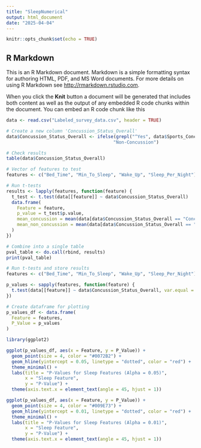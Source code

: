 ---
title: "SleepNumerical"
output: html_document
date: "2025-04-04"
---

```{r setup, include=FALSE}
knitr::opts_chunk$set(echo = TRUE)
```

## R Markdown

This is an R Markdown document. Markdown is a simple formatting syntax for authoring HTML, PDF, and MS Word documents. For more details on using R Markdown see <http://rmarkdown.rstudio.com>.

When you click the **Knit** button a document will be generated that includes both content as well as the output of any embedded R code chunks within the document. You can embed an R code chunk like this

```{r}
data <- read.csv("Labeled_survey_data.csv", header = TRUE)
```

```{r}
# Create a new column 'Concussion_Status_Overall'
data$Concussion_Status_Overall <- ifelse(grepl("^Yes", data$Sports_Concussion_Status) |  grepl("^Yes", data$Non_Sports_Concussion_Status),            "Concussion", 
                                        "Non-Concussion")

# Check results
table(data$Concussion_Status_Overall)
```

```{r}
# Vector of features to test
features <- c("Bed_Time", "Min_To_Sleep", "Wake_Up", "Sleep_Per_Night")

# Run t-tests
results <- lapply(features, function(feature) {
  t_test <- t.test(data[[feature]] ~ data$Concussion_Status_Overall)
  data.frame(
    Feature = feature,
    p_value = t_test$p.value,
    mean_concussion = mean(data[data$Concussion_Status_Overall == "Concussion", feature], na.rm = TRUE),
    mean_non_concussion = mean(data[data$Concussion_Status_Overall == "Non-Concussion", feature], na.rm = TRUE)
  )
})

# Combine into a single table
pval_table <- do.call(rbind, results)
print(pval_table)

```

```{r}
# Run t-tests and store results
features <- c("Bed_Time", "Min_To_Sleep", "Wake_Up", "Sleep_Per_Night")

p_values <- sapply(features, function(feature) {
  t.test(data[[feature]] ~ data$Concussion_Status_Overall, var.equal = TRUE)$p.value
})

# Create dataframe for plotting
p_values_df <- data.frame(
  Feature = features,
  P_Value = p_values
)


```

```{r}
library(ggplot2)

ggplot(p_values_df, aes(x = Feature, y = P_Value)) +
  geom_point(size = 4, color = "#0072B2") +
  geom_hline(yintercept = 0.05, linetype = "dotted", color = "red") +
  theme_minimal() +
  labs(title = "P-Values for Sleep Features (Alpha = 0.05)",
       x = "Sleep Feature",
       y = "P-Value") +
  theme(axis.text.x = element_text(angle = 45, hjust = 1))


```

```{r}
ggplot(p_values_df, aes(x = Feature, y = P_Value)) +
  geom_point(size = 4, color = "#009E73") +
  geom_hline(yintercept = 0.01, linetype = "dotted", color = "red") +
  theme_minimal() +
  labs(title = "P-Values for Sleep Features (Alpha = 0.01)",
       x = "Sleep Feature",
       y = "P-Value") +
  theme(axis.text.x = element_text(angle = 45, hjust = 1))

```
